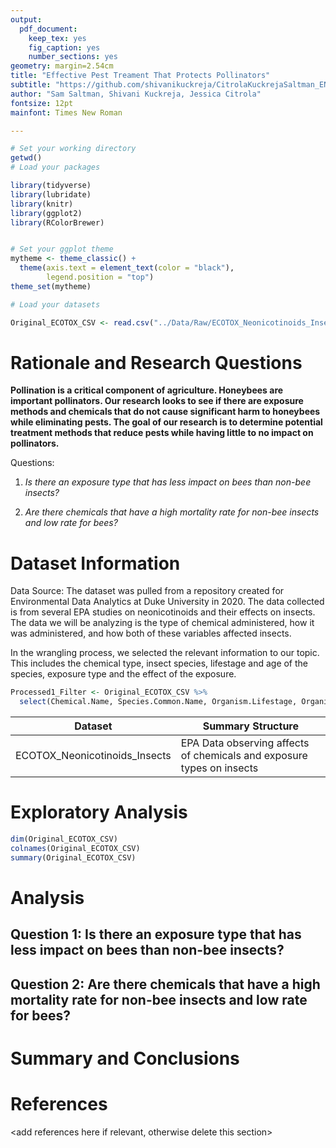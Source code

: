 ```yaml
---
output: 
  pdf_document:
    keep_tex: yes
    fig_caption: yes
    number_sections: yes
geometry: margin=2.54cm
title: "Effective Pest Treament That Protects Pollinators"
subtitle: "https://github.com/shivanikuckreja/CitrolaKuckrejaSaltman_ENV872_EDA_FinalProject/tree/main/Project"
author: "Sam Saltman, Shivani Kuckreja, Jessica Citrola"
fontsize: 12pt
mainfont: Times New Roman

---
```


\newpage
\tableofcontents 
\newpage
\listoftables 
\newpage
\listoffigures 
\newpage

```r
# Set your working directory
getwd()
# Load your packages

library(tidyverse)
library(lubridate)
library(knitr)
library(ggplot2)
library(RColorBrewer)


# Set your ggplot theme
mytheme <- theme_classic() +
  theme(axis.text = element_text(color = "black"), 
        legend.position = "top")
theme_set(mytheme)

# Load your datasets

Original_ECOTOX_CSV <- read.csv("../Data/Raw/ECOTOX_Neonicotinoids_Insects_raw.csv", stringsAsFactors = TRUE)
```


# Rationale and Research Questions

**Pollination is a critical component of agriculture. Honeybees are important pollinators. Our research looks to see if there are exposure methods and chemicals that do not cause significant harm to honeybees while eliminating pests. The goal of our research is to determine potential treatment methods that reduce pests while having little to no impact on pollinators.**

Questions:

1.   _Is there an exposure type that has less impact on bees than non-bee insects?_

2.   _Are there chemicals that have a high mortality rate for non-bee insects and low rate for bees?_
  

\newpage

# Dataset Information

Data Source: The dataset was pulled from a repository created for Environmental Data Analytics at Duke University in 2020. The data collected is from several EPA studies on neonicotinoids and their effects on insects. The data we will be analyzing is the type of chemical administered, how it was administered, and how both of these variables affected insects. 

In the wrangling process, we selected the relevant information to our topic. This includes the chemical type, insect species, lifestage and age of the species, exposure type and the effect of the exposure.

```r
Processed1_Filter <- Original_ECOTOX_CSV %>%
  select(Chemical.Name, Species.Common.Name, Organism.Lifestage, Organism.Age, Exposure.Type, Effect, Effect.Measurement)
```

Dataset | Summary Structure
------- | ---------
ECOTOX_Neonicotinoids_Insects | EPA Data observing affects of chemicals and exposure types on insects
\newpage

# Exploratory Analysis 

```r

dim(Original_ECOTOX_CSV)
colnames(Original_ECOTOX_CSV)
summary(Original_ECOTOX_CSV)

```


\newpage

# Analysis



## Question 1: Is there an exposure type that has less impact on bees than non-bee insects?

## Question 2: Are there chemicals that have a high mortality rate for non-bee insects and low rate for bees?




\newpage

# Summary and Conclusions


\newpage

# References
<add references here if relevant, otherwise delete this section> 

